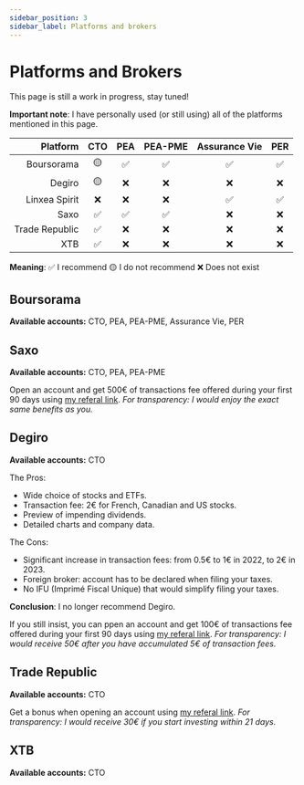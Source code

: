 ```yaml
---
sidebar_position: 3
sidebar_label: Platforms and brokers
---
```



# Platforms and Brokers

This page is still a work in progress, stay tuned!

**Important note**: I have personally used (or still using) all of the platforms mentioned in this page.

|       Platform 	| CTO 	| PEA 	| PEA-PME 	| Assurance Vie 	| PER 	|
|---------------:	|:---:	|:---:	|:-------:	|:-------------:	|:---:	|
|     Boursorama 	|  🟡  	|  ✅  	|    ✅    	|       ✅       	|  ✅  	|
|         Degiro 	|  🟡  	|  ❌  	|    ❌    	|       ❌       	|  ❌  	|
|  Linxea Spirit 	|  ❌  	|  ❌  	|    ❌    	|       ✅       	|  ✅  	|
|           Saxo 	|  ✅  	|  ✅  	|    ✅    	|       ❌       	|  ❌  	|
| Trade Republic 	|  ✅  	|  ❌  	|    ❌    	|       ❌       	|  ❌  	|
|            XTB 	|  ✅  	|  ❌  	|    ❌    	|       ❌       	|  ❌  	|

**Meaning**: ✅ I recommend 🟡 I do not recommend ❌ Does not exist

## Boursorama
**Available accounts:** CTO, PEA, PEA-PME, Assurance Vie, PER


## Saxo
**Available accounts:** CTO, PEA, PEA-PME

Open an account and get 500€ of transactions fee offered during your first 90 days using [my referal link](https://www.home.saxo/fr-fr/accounts/openaccount#refcode=JY%2bEjiq1oqtfdjMEFSDgyxC5YggtcQIx%2bwpiMZXayqludSIt%2f3hKXCpe2oCPZkjU&refid=55c1c8b5-c20b-4b36-8f08-e05110bada8f). *For transparency: I would enjoy the exact same benefits as you.*


## Degiro
**Available accounts:** CTO

The Pros:
- Wide choice of stocks and ETFs.
- Transaction fee: 2€ for French, Canadian and US stocks.
- Preview of impending dividends.
- Detailed charts and company data.

The Cons:
- Significant increase in transaction fees: from 0.5€ to 1€ in 2022, to 2€ in 2023.
- Foreign broker: account has to be declared when filing your taxes.
- No IFU (Imprimé Fiscal Unique) that would simplify filing your taxes.


**Conclusion**: I no longer recommend Degiro.

If you still insist, you can ppen an account and get 100€ of transactions fee offered during your first 90 days using [my referal link](https://www.degiro.fr/parrainage/commencez-a-investir?id=15163681&utm_source=mgm). *For transparency: I would receive 50€ after you have accumulated 5€ of transaction fees.*

## Trade Republic
**Available accounts:** CTO

Get a bonus when opening an account using [my referal link](https://ref.trade.re/fvjdw1dk). *For transparency: I would receive 30€ if you start investing within 21 days.*


## XTB
**Available accounts:** CTO

<BuyMeACoffee />
